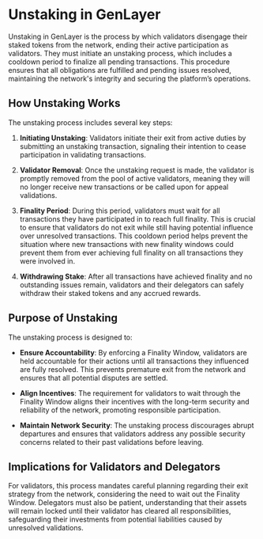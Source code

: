# Unstaking in GenLayer
Unstaking in GenLayer is the process by which validators disengage their staked tokens from the network, ending their active participation as validators. They must initiate an unstaking process, which includes a cooldown period to finalize all pending transactions. This procedure ensures that all obligations are fulfilled and pending issues resolved, maintaining the network's integrity and securing the platform’s operations.

## How Unstaking Works

The unstaking process includes several key steps:

1. **Initiating Unstaking**: Validators initiate their exit from active duties by submitting an unstaking transaction, signaling their intention to cease participation in validating transactions.

2. **Validator Removal**: Once the unstaking request is made, the validator is promptly removed from the pool of active validators, meaning they will no longer receive new transactions or be called upon for appeal validations.

3. **Finality Period**: During this period, validators must wait for all transactions they have participated in to reach full finality. This is crucial to ensure that validators do not exit while still having potential influence over unresolved transactions. This cooldown period helps prevent the situation where new transactions with new finality windows could prevent them from ever achieving full finality on all transactions they were involved in.

4. **Withdrawing Stake**: After all transactions have achieved finality and no outstanding issues remain, validators and their delegators can safely withdraw their staked tokens and any accrued rewards.


## Purpose of Unstaking

The unstaking process is designed to:

- **Ensure Accountability**: By enforcing a Finality Window, validators are held accountable for their actions until all transactions they influenced are fully resolved. This prevents premature exit from the network and ensures that all potential disputes are settled.
  
- **Align Incentives**: The requirement for validators to wait through the Finality Window aligns their incentives with the long-term security and reliability of the network, promoting responsible participation.

- **Maintain Network Security**: The unstaking process discourages abrupt departures and ensures that validators address any possible security concerns related to their past validations before leaving.

## Implications for Validators and Delegators

For validators, this process mandates careful planning regarding their exit strategy from the network, considering the need to wait out the Finality Window. Delegators must also be patient, understanding that their assets will remain locked until their validator has cleared all responsibilities, safeguarding their investments from potential liabilities caused by unresolved validations.